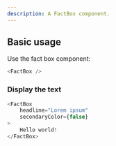 ```yaml
---
description: A FactBox component.
---
```



## Basic usage

Use the fact box component:

```js
<FactBox />
```

### Display the text

```js live
<FactBox
    headline="Lorem ipsum"
    secondaryColor={false}
>
    Hello world!
</FactBox>
```

